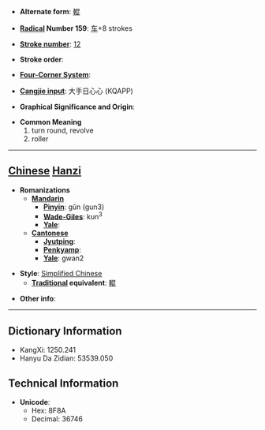 * '''Alternate form''': [[輥]]

* '''[[Wiktionary:Chinese radical index| Radical]] Number 159''': [[Wiktionary:Chinese radical index 车|车]]+8 strokes

* '''[[Wiktionary:Chinese total strokes index|Stroke number]]''': [[Wiktionary:Chinese total strokes index 12|12]]

* '''Stroke order''': 

* '''[[Wiktionary:Chinese four corner index|Four-Corner System]]''': 

* '''[[Wiktionary:Chinese Cangjie index|Cangjie input]]''': 大手日心心 (KQAPP)

* '''Graphical Significance and Origin''': 

* '''Common Meaning'''
*#turn round, revolve
*# roller


----

== [[Chinese]] [[Hanzi]] ==

* '''Romanizations'''
** '''[[Mandarin]]'''
*** '''[[Pinyin]]''': gǔn (gun3)
*** '''[[Wade-Giles]]''': kun<sup>3</sup>
*** '''[[Yale]]''': 
** '''[[Cantonese]]'''
*** '''[[Jyutping]]''':
*** '''[[Penkyamp]]''': 
*** '''[[Yale]]''': gwan2

* '''Style''': [[Simplified Chinese]] 
** '''[[Traditional Chinese|Traditional]] equivalent''': [[輥]]

* '''Other info''': 

----

== Dictionary Information ==

* KangXi: 1250.241
* Hanyu Da Zidian: 53539.050

== Technical Information ==

* '''Unicode''':
** Hex: 8F8A
** Decimal: 36746